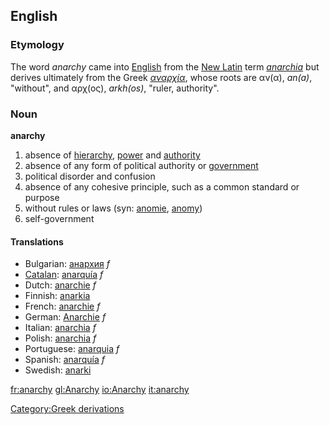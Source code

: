 ==English==
=== Etymology ===
The word ''anarchy'' came into [[English language|English]] from the [[New Latin]] term ''[[anarchia]]'' but derives ultimately from the Greek ''[[αναρχία]]'', whose roots are &alpha;&nu;(&alpha;), ''an(a)'', "without", and &alpha;&rho;&chi;(&omicron;&sigmaf;), ''arkh(os)'', "ruler, authority".

===Noun===
'''anarchy'''

# absence of [[hierarchy]], [[power]] and [[authority]]
# absence of any form of political authority or [[government]]
# political disorder and confusion
# absence of any cohesive principle, such as a common standard or purpose
# without rules or laws (syn: [[anomie]], [[anomy]])
# self-government

====Translations====
*Bulgarian: [[анархия]] ''f'' 
*[[Catalan]]: [[anarquía]] ''f''
*Dutch: [[anarchie]] ''f''
*Finnish: [[anarkia]]
*French: [[anarchie]] ''f''
*German: [[Anarchie]] ''f''
*Italian: [[anarchia]] ''f''
*Polish: [[anarchia]] ''f''
*Portuguese: [[anarquia]] ''f''
*Spanish: [[anarquía]] ''f''
*Swedish: [[anarki]]

[[Category:Greek derivations]]

[[fr:anarchy]]
[[gl:Anarchy]]
[[io:Anarchy]]
[[it:anarchy]]